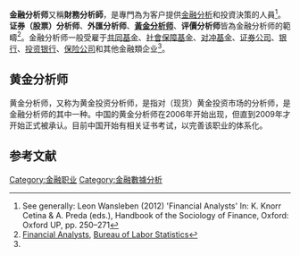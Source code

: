 '''金融分析师'''又稱'''財務分析師'''，是專門為为客户提供[[金融分析|金融分析]]和投資決策的人員<ref>See generally: Leon Wansleben (2012) 'Financial Analysts' In: K. Knorr Cetina & A. Preda (eds.), Handbook of the Sociology of Finance, Oxford: Oxford UP, pp. 250–271</ref>。'''证券（股票）分析师'''、'''外匯分析师'''、'''[[黃金分析师|黃金分析师]]'''、'''评價分析师'''皆為金融分析师的範疇<ref name="BLS1">[http://www.bls.gov/ooh/business-and-financial/financial-analysts.htm Financial Analysts], [[Bureau_of_Labor_Statistics|Bureau of Labor Statistics]]</ref>。金融分析师一般受雇于[[共同基金|共同基金]]、[[社會保障基金|社會保障基金]]、[[对冲基金|对冲基金]]、[[证券公司|证券公司]]、[[银行|银行]]、[[投资银行|投资银行]]、[[保险公司|保险公司]]和其他金融類企业<ref name="BLS1" />。

==黄金分析师==
黄金分析师，又称为黄金投资分析师，是指对（现货）黄金投资市场的分析师，是金融分析师的其中一种。中国的黄金分析师在2006年开始出现，但直到2009年才开始正式被承认。目前中国开始有相关证书考试，以完善该职业的体系化。

==参考文献==
{{reflist}}

[[Category:金融职业|Category:金融职业]]
[[Category:金融數據分析|Category:金融數據分析]]